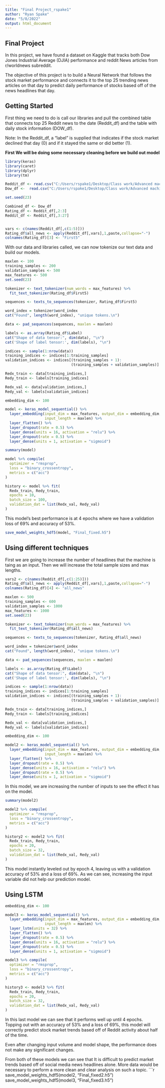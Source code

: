 ---
title: "Final Project_rspake1"
author: "Ryan Spake"
date: "5/8/2022"
output: html_document
---
## Final Project

In this project, we have found a dataset on Kaggle that tracks both Dow Jones Industrial Average (DJIA) performance and reddit News articles from r/worldnews subreddit.

The objective of this project is to build a Neural Network that follows the stock market performance and connects it to the top 25 trending news articles on that day to predict daily performance of stocks based off of the news headlines that day. 

## Getting Started

First thing we need to do is call our libraries and pull the combined table that connects top 25 Reddit news to the date (Reddit_df) and the table with daily stock information (DOW_df).

Note:
In the Reddit_df, a "label" is supplied that indicates if the stock market declined that day (0) and if it stayed the same or did better (1).

**First We will be doing some necessary cleaning before we build out model**

```{r, }
library(keras)
library(caret)
library(dplyr)
library(tm)

Reddit_df <- read.csv("C:/Users/rspake1/Desktop/Class work/Advanced machine learning/Final/Combined_News_DJIA/Combined_News_DJIA.csv")
Dow_df <-  read.csv("C:/Users/rspake1/Desktop/Class work/Advanced machine learning/Final/Combined_News_DJIA/upload_DJIA_table.csv")

set.seed(23)

Combined_df <- Dow_df
Rating_df <- Reddit_df[,2:3]
Reddit_df <- Reddit_df[,3:27]


vars <- c(names(Reddit_df[,c(1:5)]))
Rating_df$all_news <- apply(Reddit_df[,vars],1,paste,collapse="-")
colnames(Rating_df)[3] <- "First5"
```

With our data and libraries called, we can now tokenize our text data and build our models.

```{r}
maxlen <- 100
training_samples <- 200
validation_samples <- 500
max_features <- 500
set.seed(23)

tokenizer <- text_tokenizer(num_words = max_features) %>% 
  fit_text_tokenizer(Rating_df$First5)

sequences <- texts_to_sequences(tokenizer, Rating_df$First5)

word_index = tokenizer$word_index
cat("Found", length(word_index), "unique tokens.\n")

data <- pad_sequences(sequences, maxlen = maxlen)

labels <- as.array(Rating_df$Label)
cat("Shape of data tensor:", dim(data), "\n")
cat('Shape of label tensor:', dim(labels), "\n")

indices <- sample(1:nrow(data))
training_indices <- indices[1:training_samples]
validation_indices <- indices[(training_samples + 1): 
                              (training_samples + validation_samples)]

Redx_train <- data[training_indices,]
Redy_train <- labels[training_indices]

Redx_val <- data[validation_indices,]
Redy_val <- labels[validation_indices]
```

```{r}
embedding_dim <- 100

model <- keras_model_sequential() %>%
  layer_embedding(input_dim = max_features, output_dim = embedding_dim,
                  input_length = maxlen) %>%
  layer_flatten() %>%
  layer_dropout(rate = 0.5) %>%
  layer_dense(units = 16, activation = "relu") %>% 
  layer_dropout(rate = 0.5) %>%
  layer_dense(units = 1, activation = "sigmoid")
```

```{r}
summary(model)
```

```{r}
model %>% compile(
  optimizer = "rmsprop",
  loss = "binary_crossentropy",
  metrics = c("acc")
)

history <- model %>% fit(
  Redx_train, Redy_train,
  epochs = 10,
  batch_size = 100,
  validation_dat = list(Redx_val, Redy_val)
)
```
This model's best performance is at 4 epochs where we have a validation loss of 69% and accuracy of 53%.



```{r}
save_model_weights_hdf5(model, "Final_fixed.h5")
```

## Using different techniques


First we are going to increase the number of headlines that the machine is taing as an input. Then we will increase the total sample sizes and max lengths. 
```{r}
vars2 <- c(names(Reddit_df[,c(1:25)]))
Rating_df$all_news <- apply(Reddit_df[,vars],1,paste,collapse="-")
colnames(Rating_df)[4] <- "all_news"
```



```{r}
maxlen <- 500
training_samples <- 600
validation_samples <- 1000
max_features <- 1000
set.seed(23)

tokenizer <- text_tokenizer(num_words = max_features) %>% 
  fit_text_tokenizer(Rating_df$all_news)

sequences <- texts_to_sequences(tokenizer, Rating_df$all_news)

word_index = tokenizer$word_index
cat("Found", length(word_index), "unique tokens.\n")

data <- pad_sequences(sequences, maxlen = maxlen)

labels <- as.array(Rating_df$Label)
cat("Shape of data tensor:", dim(data), "\n")
cat('Shape of label tensor:', dim(labels), "\n")

indices <- sample(1:nrow(data))
training_indices <- indices[1:training_samples]
validation_indices <- indices[(training_samples + 1): 
                              (training_samples + validation_samples)]

Redx_train <- data[training_indices,]
Redy_train <- labels[training_indices]

Redx_val <- data[validation_indices,]
Redy_val <- labels[validation_indices]
```

```{r}
embedding_dim <- 100

model2 <- keras_model_sequential() %>%
  layer_embedding(input_dim = max_features, output_dim = embedding_dim,
                  input_length = maxlen) %>%
  layer_flatten() %>%
  layer_dropout(rate = 0.5) %>%
  layer_dense(units = 16, activation = "relu") %>% 
  layer_dropout(rate = 0.5) %>%
  layer_dense(units = 1, activation = "sigmoid")
```
In this model, we are increasing the number of inputs to see the effect it has on the model.
```{r}
summary(model2)
```

```{r}
model2 %>% compile(
  optimizer = "rmsprop",
  loss = "binary_crossentropy",
  metrics = c("acc")
)

history2 <- model2 %>% fit(
  Redx_train, Redy_train,
  epochs = 20,
  batch_size = 32,
  validation_dat = list(Redx_val, Redy_val)
)
```



This model instantly leveled out by epoch 4, leaving us with a validation accuracy of 53% and a loss of 69%. As we can see, increasing the input variable did not help our prediction model.


## Using LSTM
```{r}
embedding_dim <- 100

model3 <- keras_model_sequential() %>%
  layer_embedding(input_dim = max_features, output_dim = embedding_dim,
                  input_length = maxlen) %>%
  layer_lstm(units = 32) %>%
  layer_flatten() %>%
  layer_dropout(rate = 0.5) %>%
  layer_dense(units = 16, activation = "relu") %>% 
  layer_dropout(rate = 0.5) %>%
  layer_dense(units = 1, activation = "sigmoid")

model3 %>% compile(
  optimizer = "rmsprop",
  loss = "binary_crossentropy",
  metrics = c("acc")
)

history3 <- model3 %>% fit(
  Redx_train, Redy_train,
  epochs = 20,
  batch_size = 32,
  validation_dat = list(Redx_val, Redy_val)
)
```

In this last model we can see that it performs well up until 4 epochs. Topping out with an accuracy of 53% and a loss of 69%, this model will correctly predict stock market trends based off of Reddit activity about half of the time.

Even after changing input volume and model shape, the performance does not make any significant changes. 

From both of these models we can see that It is difficult to predict market trends based off of social media news headlines alone. More data would be necessary to perform a more clean and clear analysis on such a topic.
```{r}
save_model_weights_hdf5(model2, "Final_fixed2.h5")
save_model_weights_hdf5(model3, "Final_fixed3.h5")






